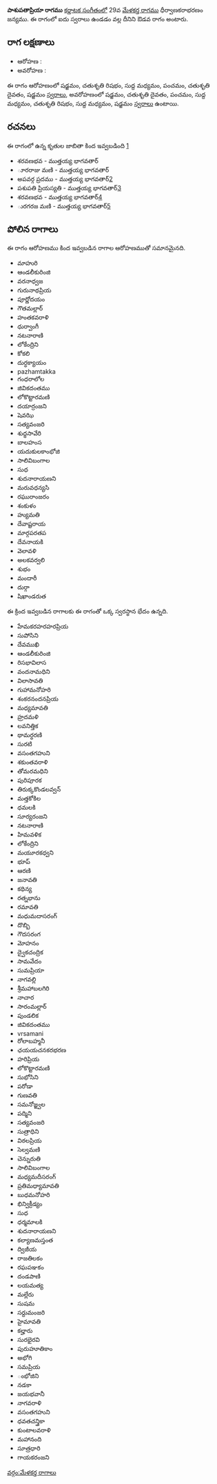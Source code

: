 {{Infobox ragam
	| name          	= పాశుపతాప్రియా
	| synonym	    	= 
	| mela          	= 
	| chakra        	= 
	| janaka        	= 
	| type          	= ఔడవ
	| arohanam      	= {{svaraC|S|R2|M1|P|D2|S'}} 
	| avarohanam    	= {{svaraC|S'|D2|P|M1|R2|M1|S}}
	| jeeva         	=
	| chhaya        	=
	| nyasa         	=
	| vishesha      	= 
	| equivalent  		= 
}}
{{కర్ణాటక సంగీత రాగాలు}}
'''పాశుపతాప్రియా రాగము''' [[కర్ణాటక సంగీతం]]లో 29వ [[మేళకర్త రాగము]] ధీర్వాణకరాభరణం జన్యము.  ఈ రాగంలో ఐదు స్వరాలు ఉండడం వల్ల దీనిని ఔడవ రాగం అంటారు.


==రాగ లక్షణాలు==


* ఆరోహణ : {{svaraC|S|R2|M1|P|D2|S'}} 
* అవరోహణ : {{svaraC|S'|D2|P|M1|R2|M1|S}}

ఈ రాగం ఆరోహణంలో షడ్జమం, చతుశృతి రిషభం, సుద్ద మధ్యమం, పంచమం, చతుశృతి దైవతం, షడ్జమం [[స్వరాలు]], అవరోహణంలో షడ్జమం, చతుశృతి దైవతం, పంచమం, సుద్ద మధ్యమం, చతుశృతి రిషభం, సుద్ద మధ్యమం, షడ్జమం [[స్వరాలు]] ఉంటాయి.

==రచనలు==
ఈ రాగంలో ఉన్న కృతుల జాబితా కింద ఇవ్వబడింది [https://github.com/ssrihari/ragavardhini/blob/master/ragas/kritis.psv]
* శరవణభవ - ముత్తయ్య భాగవతార్
* ూరరాజు మణి - ముత్తయ్య భాగవతార్
* అపవర్గ ప్రదము - ముత్తయ్య భాగవతార్[http://www.karnatik.com/c1997.shtml]
* పశుపతి ప్రియస్యతి - ముత్తయ్య భాగవతార్[http://www.karnatik.com/c2175.shtml]
* శరవణభవ - ముత్తయ్య భాగవతార్[http://www.karnatik.com/c2162.shtml]
* ురగరజ మణి - ముత్తయ్య భాగవతార్[http://www.karnatik.com/c2078.shtml]




==పోలిన రాగాలు==
ఈ రాగం ఆరోహణము కింద ఇవ్వబడిన రాగాల ఆరోహణముతో సమానమైనది.
* మాహురి
* ఆండలీకురింజి
* వరనాధ్వజ
* గురునాథప్రియ
* పూర్ణోదయం
* గౌతమల్లార్
* హంతకవరాళి
* ధుర్వాంగీ
* నటనారాణి
* లోకేంద్రిని
* కోకలి
* దుర్ధక్యాయం
* pazhamtakka
* గంధరాలోల
* జివికదంతము
* లోకొట్టారమణి
* దయార్రంజని
* షెవఝి
* సత్యవంజరి
* శుధ్ధసావేరి
* బాలహంస
* యదుకులకాంభోజి
* సాలివిబంగాల
* సుధ
* శుదనారాయణని
* మరువధన్యసి
* రఘురాంజరం
* శంకుళం
* హ్యుమతి
* దేవాష్టరాయ
* మార్గపరతప
* దేవనాయకి
* వెలావళి
* అలకవర్వలి
* శుభం
* మందారీ
* దుర్గా
* షిఖాండరుత

ఈ క్రింద ఇవ్వబడిన రాగాలకు ఈ రాగంతో ఒక్క స్వరస్థాన భేదం ఉన్నది.
* హేమకరహరహరప్రియ
* సుపోసిని
* దేవముఖి
* ఆండలీకురింజి
* రిసభావిలాస
* వందనామధిని
* విలాసావతి
* గుహామనోహరి
* శంకరనందనప్రియ
* మధ్యమావతి
* హ్రదమళి
* లవనిత్తిక
* థామర్ధరణి
* సురటి
* వసంతగహుని
* శకుంతవరాళి
* తోమరమధిని
* పురిపూరక
* తిరుక్కకొండలవ్వన్
* మత్తకోకిల
* ధమలకి
* సూర్యరంజని
* నటనారాణి
* హిమవళిక
* లోకేంద్రిని
* మయూరకధ్వని
* భూప్
* ఆరణి
* జనావతి
* కథిన్య
* రత్నభాను
* రమావతి
* మధుమదాసరంగ్
* దొబ్బి
* గౌదసరంగ
* మోహనం
* ద్వైకచంద్రిక
* సామవేదం
* సుమప్రియా
* నాగవల్లి
* శ్రీమహాబలగిరి
* నాచార
* సారంమల్లార్
* పుండలిక
* జివికదంతము
* vrsamani
* రోలాబహ్మనీ
* ఛయయచనకరభరణ
* హరిప్రియ
* లోకొట్టారమణి
* సుభోసిని
* పరోడా
* గుణవతి
* సమనోజ్జ్వల
* పద్మిని
* సత్యవంజరి
* సుత్రాధిని
* విఠలప్రియ
* సెల్వమణి
* చెన్నురుతి
* సాలివిబంగాల
* మధ్యమదీసరంగ్
* ప్రతిమధ్యామావతి
* బుధమనోహరి
* భిన్విక్రీడ్యం
* సుధ
* ధర్మమాలకి
* శుదనారాయణని
* కల్యాణమస్తంత
* ద్విజీయ
* రాజతిలకం
* రఘపఞకం
* దండపాణి
* లయమత్య
* మల్లేరు
* సుషమ
* సర్దుమంజరి
* హైమావతి
* కల్హారు
* సురభైరవి
* పురుహూతికాం
* అభోగి
* సమప్రియ
* ంభోజిని
* నడకా
* జయభవానీ
* నాగవరాళి
* వసంతగహుని
* ధవతచన్త్రికా
* కుంటాలవరాళి
* మహానంది
* సూత్రధారి
* గాయకరంజని



[[వర్గం:మేళకర్త రాగాలు]]
